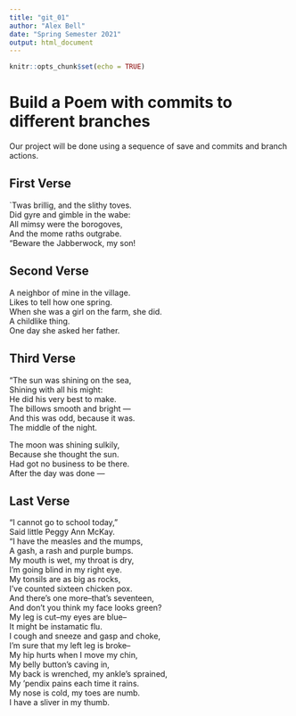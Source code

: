 ```yaml
---
title: "git_01"
author: "Alex Bell"
date: "Spring Semester 2021"
output: html_document
---
```


```r
knitr::opts_chunk$set(echo = TRUE)
```
# Build a Poem with commits to different branches
Our project will be done using a sequence of save and commits and branch actions.
<!-- Do not modify or change any text in "!--" bracketed areas such as this --- these are instructions to
you, if you change any of this the git program will notice it and compromise your git merging strategy !-->

## First Verse 
<!--Put the first five lines of a poem by Lewis Carrol in this section!-->


`Twas brillig, and the slithy toves.  
Did gyre and gimble in the wabe:  
All mimsy were the borogoves,  
And the mome raths outgrabe.  
"Beware the Jabberwock, my son!  

## Second Verse
<!--Put the first five lines of a poem by Robert Frost here!-->


A neighbor of mine in the village.  
Likes to tell how one spring.  
When she was a girl on the farm, she did.  
A childlike thing.  
One day she asked her father.  


## Third Verse
<!--Put the first two verses of The Walrus and the Carpenter here!-->


"The sun was shining on the sea,  
Shining with all his might:  
He did his very best to make.  
The billows smooth and bright —  
And this was odd, because it was.   
 The middle of the night.
  
  The moon was shining sulkily,  
      Because she thought the sun.   
Had got no business to be there.   
      After the day was done —    
        
## Last Verse
<!--Put a short poem of your choice 8-20 lines,here!-->


“I cannot go to school today,”  
Said little Peggy Ann McKay.  
“I have the measles and the mumps,  
A gash, a rash and purple bumps.  
My mouth is wet, my throat is dry,  
I’m going blind in my right eye.  
My tonsils are as big as rocks,  
I’ve counted sixteen chicken pox.  
And there’s one more–that’s seventeen,  
And don’t you think my face looks green?  
My leg is cut–my eyes are blue–  
It might be instamatic flu.  
I cough and sneeze and gasp and choke,  
I’m sure that my left leg is broke–  
My hip hurts when I move my chin,  
My belly button’s caving in,  
My back is wrenched, my ankle’s sprained,  
My ‘pendix pains each time it rains.  
My nose is cold, my toes are numb.  
I have a sliver in my thumb.  